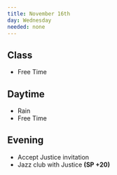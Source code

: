 ```yaml
---
title: November 16th
day: Wednesday
needed: none
---
```


## Class
- Free Time

## Daytime
- Rain
- Free Time

## Evening
- Accept Justice invitation
- Jazz club with Justice **(SP +20)**
